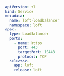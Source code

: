```yaml
apiVersion: v1
kind: Service
metadata:
  name: loft-loadbalancer
  namespace: loft
spec:
  type: LoadBalancer
  ports:
    - name: https
      port: 443
      targetPort: 10443
      protocol: TCP
  selector:
    app: loft
    release: loft
```